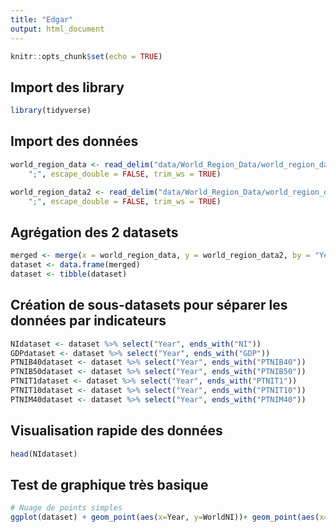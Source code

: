 ```yaml
---
title: "Edgar"
output: html_document
---
```


```r
knitr::opts_chunk$set(echo = TRUE)
```

## Import des library

```r
library(tidyverse)
```

## Import des données

```r
world_region_data <- read_delim("data/World_Region_Data/world_region_data.csv", 
    ";", escape_double = FALSE, trim_ws = TRUE)
```
```r
world_region_data2 <- read_delim("data/World_Region_Data/world_region_data2.csv", 
    ";", escape_double = FALSE, trim_ws = TRUE)
```

## Agrégation des 2 datasets

```r
merged <- merge(x = world_region_data, y = world_region_data2, by = "Year", all = TRUE)
dataset <- data.frame(merged)
dataset <- tibble(dataset)
```

## Création de sous-datasets pour séparer les données par indicateurs

```r
NIdataset <- dataset %>% select("Year", ends_with("NI"))
GDPdataset <- dataset %>% select("Year", ends_with("GDP"))
PTNIB40dataset <- dataset %>% select("Year", ends_with("PTNIB40"))
PTNIB50dataset <- dataset %>% select("Year", ends_with("PTNIB50"))
PTNIT1dataset <- dataset %>% select("Year", ends_with("PTNIT1"))
PTNIT10dataset <- dataset %>% select("Year", ends_with("PTNIT10"))
PTNIM40dataset <- dataset %>% select("Year", ends_with("PTNIM40"))
```

## Visualisation rapide des données
```r
head(NIdataset)

```

## Test de graphique très basique

```r
# Nuage de points simples
ggplot(dataset) + geom_point(aes(x=Year, y=WorldNI))+ geom_point(aes(x=Year, y=AfricaNI),color="orange") + geom_point(aes(x=Year, y=AsiaNI),color="red")+ geom_point(aes(x=Year, y=AmericasNI),color="blue")
```

